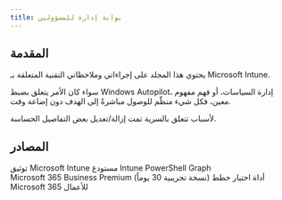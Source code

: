 ```yaml
---
title: بوابة إدارة للمسؤولين
---
```


## المقدمة

يحتوي هذا المجلد على إجراءاتي وملاحظاتي التقنية المتعلقة بـ Microsoft Intune.

سواء كان الأمر يتعلق بضبط Windows Autopilot، إدارة السياسات، أو فهم مفهوم معين، فكل شيء منظّم للوصول مباشرةً إلى الهدف دون إضاعة وقت.

لأسباب تتعلق بالسرية تمت إزالة/تعديل بعض التفاصيل الحساسة.

<LearningCycle lang="ar" />
<CultureCycle lang="ar" />

## المصادر
<Cards>
  <Card href="https://learn.microsoft.com/en-us/mem/intune/" title="مايكروسوفت Intune">
    توثيق Microsoft Intune
  </Card>

  <Card href="https://github.com/MSEndpointMgr/IntuneWin32App" title="Intune PowerShell Graph">
    مستودع Intune PowerShell Graph
  </Card>
</Cards>

<br />

<Cards>
  <Card href="https://www.microsoft.com/en-us/microsoft-365/business/microsoft-365-business-premium?activetab=pivot:overviewtab" title="M365 Business Premium">
    Microsoft 365 Business Premium (نسخة تجريبية 30 يوماً)
  </Card>

  <Card href="https://www.microsoft.com/en-us/microsoft-365/business/microsoft-365-plan-chooser" title="مُحدد خطط M365 للأعمال">
    أداة اختيار خطط Microsoft 365 للأعمال
  </Card>
</Cards>
